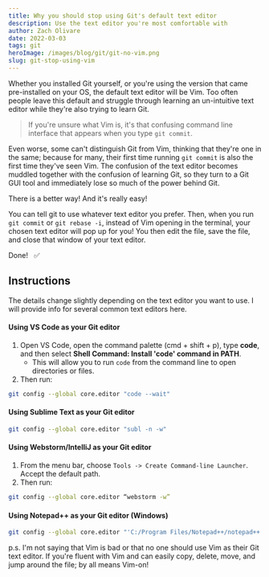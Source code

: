 ```yaml
---
title: Why you should stop using Git's default text editor
description: Use the text editor you're most comfortable with
author: Zach Olivare
date: 2022-03-03
tags: git
heroImage: /images/blog/git/git-no-vim.png
slug: git-stop-using-vim
---
```



Whether you installed Git yourself, or you're using the version that came pre-installed on your OS, the default text editor will be Vim. Too often people leave this default and struggle through learning an un-intuitive text editor while they're also trying to learn Git.

> If you're unsure what Vim is, it's that confusing command line interface that appears when you type `git commit`.

Even worse, some can't distinguish Git from Vim, thinking that they're one in the same; because for many, their first time running `git commit` is also the first time they've seen Vim. The confusion of the text editor becomes muddled together with the confusion of learning Git, so they turn to a Git GUI tool and immediately lose so much of the power behind Git.

<Sparkles>There is a better way!</Sparkles> And it's really easy!

You can tell git to use whatever text editor you prefer. Then, when you run `git commit` or `git rebase -i`, instead of Vim opening in the terminal, your chosen text editor will pop up for you! You then edit the file, save the file, and close that window of your text editor.

Done! &nbsp; ✅

## Instructions

The details change slightly depending on the text editor you want to use. I will provide info for several common text editors here.

#### Using VS Code as your Git editor

1. Open VS Code, open the command palette (cmd + shift + p), type **code**, and then select **Shell Command: Install 'code' command in PATH**.
   - This will allow you to run `code` from the command line to open directories or files.
1. Then run:

```bash
git config --global core.editor "code --wait"
```

#### Using Sublime Text as your Git editor

```bash
git config --global core.editor "subl -n -w"
```

#### Using Webstorm/IntelliJ as your Git editor

1. From the menu bar, choose `Tools -> Create Command-line Launcher`. Accept the default path.
1. Then run:

```bash
git config --global core.editor “webstorm -w”
```

#### Using Notepad++ as your Git editor (Windows)

```bash
git config --global core.editor "'C:/Program Files/Notepad++/notepad++.exe' -multiInst -notabbar -nosession -noPlugin"
```

<Aside variant="gray" className="mt-44">
  p.s. I'm not saying that Vim is bad or that no one should use Vim as their Git text editor. If
  you're fluent with Vim and can easily copy, delete, move, and jump around the file; by all means
  Vim-on!
</Aside>
